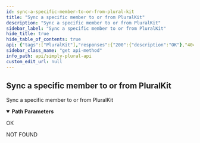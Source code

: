 ```yaml
---
id: sync-a-specific-member-to-or-from-plural-kit
title: "Sync a specific member to or from PluralKit"
description: "Sync a specific member to or from PluralKit"
sidebar_label: "Sync a specific member to or from PluralKit"
hide_title: true
hide_table_of_contents: true
api: {"tags":["PluralKit"],"responses":{"200":{"description":"OK"},"404":{"description":"NOT FOUND"}},"description":"Sync a specific member to or from PluralKit","parameters":[{"in":"path","name":"memberId","schema":{"type":"string"},"required":true,"description":"The member id to sync"}],"method":"get","path":"/v1/integrations/pluralkit/sync/member/{memberId}","servers":[{"url":"https://api.apparyllis.com:8443"},{"url":"https://devapi.apparyllis.com"}],"info":{"title":"Simply Plural API","description":"This is a work-in-progress API definition. If you need to know specifcs, please go to https://github.com/ApparyllisOrg/SimplyPluralApi/blob/main/src/api/v1/routes.ts","version":"1.0"},"postman":{"name":"Sync a specific member to or from PluralKit","description":{"type":"text/plain"},"url":{"path":["v1","integrations","pluralkit","sync","member",":memberId"],"host":["{{baseUrl}}"],"query":[],"variable":[{"disabled":false,"description":{"content":"(Required) The member id to sync","type":"text/plain"},"type":"any","value":"","key":"memberId"}]},"method":"GET"}}
sidebar_class_name: "get api-method"
info_path: api/simply-plural-api
custom_edit_url: null
---
```



## Sync a specific member to or from PluralKit



Sync a specific member to or from PluralKit

<details style={{"marginBottom":"1rem"}} data-collapsed={false} open={true}><summary style={{}}><strong>Path Parameters</strong></summary><div><ul><ParamsItem className={"paramsItem"} param={{"in":"path","name":"memberId","schema":{"type":"string"},"required":true,"description":"The member id to sync"}}></ParamsItem></ul></div></details><div><ApiTabs><TabItem label={"200"} value={"200"}><div>

OK

</div><div></div></TabItem><TabItem label={"404"} value={"404"}><div>

NOT FOUND

</div><div></div></TabItem></ApiTabs></div>
      
